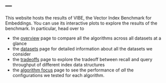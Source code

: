 ---
---

This website hosts the results of VIBE, the Vector Index Benchmark for Embeddings.
You can use its interactive plots to explore the results of the benchmark.
In particular, head over to

- the [overview](/overview.html) page to compare all the algorithms across all datasets at a glance
- the [datasets](/datasets.html) page for detailed information about all the datasets we consider
- the [tradeoffs](/tradeoff.html) page to explore the tradeoff between recall
  and query throughput of different index data structures
- the [algorithm focus](/algorithm_focus.html) page to see the performance of
  _all_ the configurations we tested for each algorithm.
